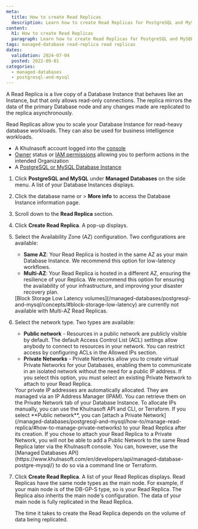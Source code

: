 ```yaml
---
meta:
  title: How to create Read Replicas
  description: Learn how to create Read Replicas for PostgreSQL and MySQL databases.
content:
  h1: How to create Read Replicas
  paragraph: Learn how to create Read Replicas for PostgreSQL and MySQL databases.
tags: managed-database read-replica read replicas
dates:
  validation: 2024-07-04
  posted: 2022-09-01
categories:
  - managed-databases
  - postgresql-and-mysql
---
```


A Read Replica is a live copy of a Database Instance that behaves like an Instance, but that only allows read-only connections. The replica mirrors the data of the primary Database node and any changes made are replicated to the replica asynchronously.

Read Replicas allow you to scale your Database Instance for read-heavy database workloads. They can also be used for business intelligence workloads.

<Macro id="requirements" />

- A Khulnasoft account logged into the [console](https://console.khulnasoft.com)
- [Owner](/identity-and-access-management/iam/concepts/#owner) status or [IAM permissions](/identity-and-access-management/iam/concepts/#permission) allowing you to perform actions in the intended Organization
- A [PostgreSQL or MySQL Database Instance](/managed-databases/postgresql-and-mysql/quickstart/)

1. Click **PostgreSQL and MySQL** under **Managed Databases** on the side menu. A list of your Database Instances displays.
2. Click the database name or <Icon name="more" /> > **More info** to access the Database Instance information page.
3. Scroll down to the **Read Replica** section.
4. Click **Create Read Replica**. A pop-up displays.
5. Select the Availability Zone (AZ) configuration. Two configurations are available:

    - **Same AZ**: Your Read Replica is hosted in the same AZ as your main Database Instance. We recommend this option for low-latency workflows.
    - **Multi-AZ**: Your Read Replica is hosted in a different AZ, ensuring the resilience of your Replica. We recommend this option for ensuring the availability of your infrastructure, and improving your disaster recovery plan.

    <Message type="important">
    [Block Storage Low Latency volumes](/managed-databases/postgresql-and-mysql/concepts/#block-storage-low-latency) are currently not available with Multi-AZ Read Replicas.
    </Message>

6. Select the network type. Two types are available:

    - **Public network** - Resources in a public network are publicly visible by default. The default Access Control List (ACL) settings allow anybody to connect to resources in your network. You can restrict access by configuring ACLs in the Allowed IPs section.
    - **Private Networks** - Private Networks allow you to create virtual Private Networks for your Databases, enabling them to communicate in an isolated network without the need for a public IP address. If you select this option, you must select an existing Private Network to attach to your Read Replica.
    <Message type="note">
    Your private IP addresses are automatically allocated. They are managed via an IP Address Manager (IPAM). You can retrieve them on the Private Network tab of your Database Instance. To allocate IPs manually, you can use the Khulnasoft API and CLI, or Terraform.
    </Message>

    <Message type="important">
    If you select **Public network**, you can [attach a Private Network](/managed-databases/postgresql-and-mysql/how-to/manage-read-replica/#how-to-manage-private-networks) to your Read Replica after its creation. If you chose to attach your Read Replica to a Private Network, you will not be able to add a Public Network to the same Read Replica later via the Khulnasoft console. You can, however, use the [Managed Databases API](https://www.khulnasoft.com/en/developers/api/managed-database-postgre-mysql/) to do so via a command line or Terraform.
    </Message>
7. Click **Create Read Replica**. A list of your Read Replicas displays.
    <Message type="important">
    Read Replicas have the same node types as the main node. For example, if your main node is of the DB-GP-S type, so is your Read Replica. The Replica also inherits the main node's configuration. The data of your main node is fully replicated in the Read Replica.
    </Message>

    <Message type="note">
      The time it takes to create the Read Replica depends on the volume of data being replicated.
    </Message>


